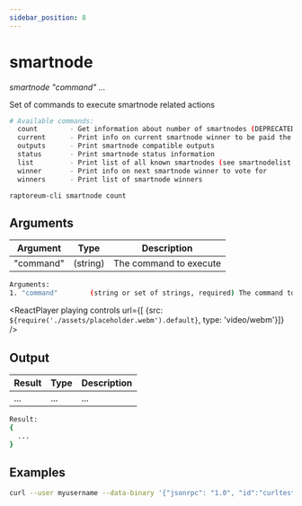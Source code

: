 ```yaml
---
sidebar_position: 8
---
```


# smartnode

*smartnode "command" ...*

Set of commands to execute smartnode related actions

```bash
# Available commands:
  count        - Get information about number of smartnodes (DEPRECATED options: 'total', 'ps', 'enabled', 'qualify', 'all')
  current      - Print info on current smartnode winner to be paid the next block (calculated locally)
  outputs      - Print smartnode compatible outputs
  status       - Print smartnode status information
  list         - Print list of all known smartnodes (see smartnodelist for more info)
  winner       - Print info on next smartnode winner to vote for
  winners      - Print list of smartnode winners
```

`raptoreum-cli smartnode count`

## Arguments

| Argument | Type | Description |
|--|--|--|
| "command" | (string) | The command to execute |

```bash
Arguments:
1. "command"        (string or set of strings, required) The command to execute
```

<ReactPlayer playing controls url={[
    {src: `${require('./assets/placeholder.webm').default}`, type: 'video/webm'}]} />


## Output

| Result | Type | Description |
|--|--|--|
| ... | ... | ... |

```bash
Result:
{
  ...
}
```


## Examples

```bash
curl --user myusername --data-binary '{"jsonrpc": "1.0", "id":"curltest", "method": "smartnode", "params": ["count"] }' -H 'content-type: text/plain;' http://127.0.0.1:9998/
```


